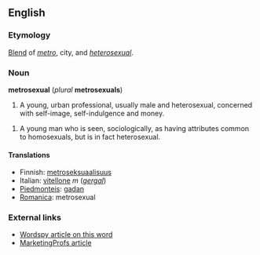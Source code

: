 ==English==
===Etymology===
[[Blend]] of ''[[metro]]'', city, and ''[[heterosexual]]''.

===Noun===
'''metrosexual''' (''plural'' '''metrosexuals''')
<!-- what is this? [[de:Metrosexualität]] -->

# A young, urban professional, usually male and heterosexual, concerned with self-image, self-indulgence and money.<!--  Might be considered gay for these attributes but generally is not.-->

# A young man who is seen, sociologically, as having attributes common to homosexuals, but is in fact heterosexual. 
====Translations====
*Finnish: [[metroseksuaalisuus]]
*Italian: [[vitellone]] ''m'' (''[[gergal]]'')
*[[Piedmonteis]]: [[gadan]]
*[[Romanica]]: metrosexual

=== External links ===
* [http://www.wordspy.com/words/metrosexual.asp Wordspy article on this word]
* [http://www.marketingprofs.com/3/mccasland9.asp MarketingProfs article]